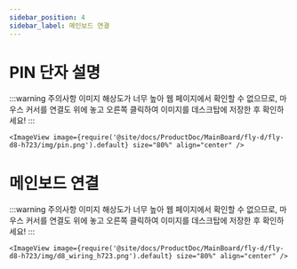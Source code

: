 ```yaml
---
sidebar_position: 4
sidebar_label: 메인보드 연결
---
```




# PIN 단자 설명

:::warning 주의사항
이미지 해상도가 너무 높아 웹 페이지에서 확인할 수 없으므로, 마우스 커서를 연결도 위에 놓고 오른쪽 클릭하여 이미지를 데스크탑에 저장한 후 확인하세요!
:::

    <ImageView image={require('@site/docs/ProductDoc/MainBoard/fly-d/fly-d8-h723/img/pin.png').default} size="80%" align="center" />


# 메인보드 연결

:::warning 주의사항
이미지 해상도가 너무 높아 웹 페이지에서 확인할 수 없으므로, 마우스 커서를 연결도 위에 놓고 오른쪽 클릭하여 이미지를 데스크탑에 저장한 후 확인하세요!
:::

    <ImageView image={require('@site/docs/ProductDoc/MainBoard/fly-d/fly-d8-h723/img/d8_wiring_h723.png').default} size="80%" align="center" />